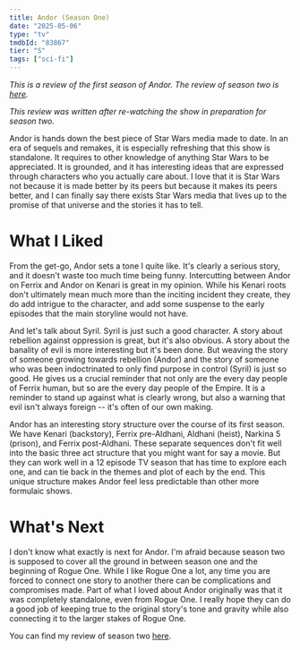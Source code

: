 ```yaml
---
title: Andor (Season One)
date: "2025-05-06"
type: "tv"
tmdbId: "83867"
tier: "S"
tags: ["sci-fi"]
---
```


_This is a review of the first season of Andor. The review of season two is [here](andor-s2)._

_This review was written after re-watching the show in preparation for season two._

Andor is hands down the best piece of Star Wars media made to date. In an era of sequels and remakes, it is especially refreshing that this show is standalone. It requires to other knowledge of anything Star Wars to be appreciated. It is grounded, and it has interesting ideas that are expressed through characters who you actually care about. I love that it is Star Wars not because it is made better by its peers but because it makes its peers better, and I can finally say there exists Star Wars media that lives up to the promise of that universe and the stories it has to tell.

# What I Liked
From the get-go, Andor sets a tone I quite like. It's clearly a serious story, and it doesn't waste too much time being funny. Intercutting between Andor on Ferrix and Andor on Kenari is great in my opinion. While his Kenari roots don't ultimately mean much more than the inciting incident they create, they do add intrigue to the character, and add some suspense to the early episodes that the main storyline would not have.

And let's talk about Syril. Syril is just such a good character. A story about rebellion against oppression is great, but it's also obvious. A story about the banality of evil is more interesting but it's been done. But weaving the story of someone growing towards rebellion (Andor) and the story of someone who was been indoctrinated to only find purpose in control (Syril) is just so good. He gives us a crucial reminder that not only are the every day people of Ferrix human, but so are the every day people of the Empire. It is a reminder to stand up against what is clearly wrong, but also a warning that evil isn't always foreign -- it's often of our own making.

Andor has an interesting story structure over the course of its first season. We have Kenari (backstory), Ferrix pre-Aldhani, Aldhani (heist), Narkina 5 (prison), and Ferrix post-Aldhani. These separate sequences don't fit well into the basic three act structure that you might want for say a movie. But they can work well in a 12 episode TV season that has time to explore each one, and can tie back in the themes and plot of each by the end. This unique structure makes Andor feel less predictable than other more formulaic shows.

# What's Next
I don't know what exactly is next for Andor. I'm afraid because season two is supposed to cover all the ground in between season one and the beginning of Rogue One. While I like Rogue One a lot, any time you are forced to connect one story to another there can be complications and compromises made. Part of what I loved about Andor originally was that it was completely standalone, even from Rogue One. I really hope they can do a good job of keeping true to the original story's tone and gravity while also connecting it to the larger stakes of Rogue One.

You can find my review of season two [here](andor-s2).